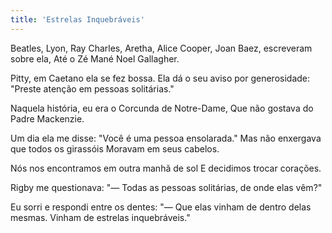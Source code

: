 ```yaml
---
title: 'Estrelas Inquebráveis'
---
```


Beatles, Lyon, Ray Charles,
Aretha, Alice Cooper,
Joan Baez, escreveram sobre ela,
Até o Zé Mané Noel Gallagher.

Pitty, em Caetano ela se fez bossa.
Ela dá o seu aviso por generosidade:
"Preste atenção em pessoas solitárias."

Naquela história, eu era o Corcunda de Notre-Dame,
Que não gostava do Padre Mackenzie.

Um dia ela me disse: "Você é uma pessoa ensolarada."
Mas não enxergava que todos os girassóis
Moravam em seus cabelos.

Nós nos encontramos em outra manhã de sol
E decidimos trocar corações.

Rigby me questionava:
"— Todas as pessoas solitárias, de onde elas vêm?"

Eu sorri e respondi entre os dentes:
"— Que elas vinham de dentro delas mesmas.
Vinham de estrelas inquebráveis."
